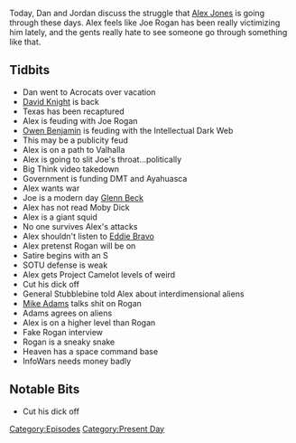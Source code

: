 {{DEFAULTSORT:
    #_EPISODE_0261:February 5-6, 2019
}}{{Episode
    | title             = February 5-6, 2019
    | caption           = Listen to this episode on [https://knowledgefight.libsyn.com/knowledge-fight-february-5-6-2019 Libsyn] [https://open.spotify.com/episode/3LzHM9twwk5gjaXgWF8a6X Spotify], Read the [[Transcript/261: February 5-6, 2019|Unofficial Transcript]]
    | episodeNumber     = 261
    | length            = 02:27:18
    | airDate           = February 8, 2019
    | coverageStartDate = February 5, 2019
    | coverageEndDate   = February 6, 2019
    | episodeType       = [[:Category:Present Day|Present Day]]
    | appearance        = [[David Knight]], [[Joe Rogan]], [[Owen Benjamin]], [[General Albert Stubblebine]], [[Mike Adams]]
    | oocDrop           = Jeff Bezos, richest man in the world-NOT!
    | previousEpisode   = [[260: Aliens Need Editors]]
    | nextEpisode       = [[262: April 14, 2009]]
}}

{{Stub}}

Today, Dan and Jordan discuss the struggle that [[Alex Jones]] is going through these days. Alex feels like Joe Rogan has been really victimizing him lately, and the gents really hate to see someone go through something like that.

==Tidbits==

*Dan went to Acrocats over vacation
*[[David Knight]] is back
*Texas has been recaptured
*Alex is feuding with Joe Rogan
*[[Owen Benjamin]] is feuding with the Intellectual Dark Web
*This may be a publicity feud
*Alex is on a path to Valhalla
*Alex is going to slit Joe's throat...politically
*Big Think video takedown
*Government is funding DMT and Ayahuasca
*Alex wants war
*Joe is a modern day [[Glenn Beck]]
*Alex has not read Moby Dick
*Alex is a giant squid
*No one survives Alex's attacks
*Alex shouldn't listen to [[Eddie Bravo]]
*Alex pretenst Rogan will be on
*Satire begins with an S
*SOTU defense is weak
*Alex gets Project Camelot levels of weird
*Cut his dick off
*General Stubblebine told Alex about interdimensional aliens
*[[Mike Adams]] talks shit on Rogan
*Adams agrees on aliens
*Alex is on a higher level than Rogan
*Fake Rogan interview
*Rogan is a sneaky snake
*Heaven has a space command base
*InfoWars needs money badly

==Notable Bits==

*Cut his dick off

[[Category:Episodes]]
[[Category:Present Day]]

